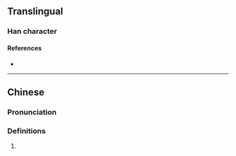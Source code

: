 {{character info}}
==Translingual==

===Han character===
{{Han char|rn=96|rad=玉|as=10|sn=14|four=17113|canj=MGEII|ids=⿰𤣩蚤}}

====References====
* {{Han ref|kx=0740.070|dkj=21172|dj=1150.050|hdz=21129.050|uh=7475|ud=29813|bh=E2D1|bd=58065}}

----

==Chinese==
{{zh-forms}}

===Pronunciation===
{{zh-pron
|m=zhǎo
|m-s=
|dg=
|c=zou2
|c-t=
|g=
|h=pfs=
|j=
|mb=
|md=
|mn=
|mn-t=
|w=
|x=
|mc=y
|oc=y
|cat=n
}}

===Definitions===
{{head|zh|Han character}}

# {{rfdef|zh}}